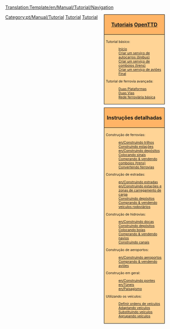 <noinclude>[[Translation:Template/en/Manual/Tutorial/Navigation]]</noinclude><noinclude>
</noinclude>
<div style="float:right; padding-left:12px; background:none;">
<div style="width:180px; border:1px solid #000000; background:#ffb466; padding:5px; -moz-border-radius-topleft:5px; -moz-border-radius-topright:5px; font-size: 12pt;">
<center><strong><font size="3">[[pt/Manual/Tutorial/Tutorial|Tutoriais]] [[pt/Manual/Main Page|OpenTTD]]</font></strong></center>
</div>
<div style="width:180px;  border:1px solid black; border-top-width: 0px; background:#ffd496; padding:5px; font-size: 8pt;">

Tutorial básico:
:[[pt/Manual/Tutorial/Tutorial|Início]]
:[[pt/Manual/Tutorial/Autocarros (Ônibus)|Criar um serviço de autocarros (ônibus)]]
:[[pt/Manual/Tutorial/Comboios (Trens)|Criar um serviço de comboios (trens)]]
:[[pt/Manual/Tutorial/Aviões|Criar um serviço de aviões]]
:[[pt/Manual/Tutorial/Fim|Final]]
Tutorial de ferrovia avançada:
:[[pt/Manual/Tutorial/Duas Plataformas|Duas Plataformas]]
:[[pt/Manual/Tutorial/Duas Vias|Duas Vias]]
:[[en/Tutorial/Rede ferroviária básica|Rede ferroviária básica]]
</div>

<div style="width:180px; border:1px solid #000000; background:#ffb466; padding:5px; font-size: 12pt; margin-top: 10px;">
<center><strong><font size="3">Instruções detalhadas</font></strong></center>
</div>
<div style="width:180px;  border:1px solid black; border-top-width: 0px; background:#ffd496; padding:5px; -moz-border-radius-bottomleft:5px; -moz-border-radius-bottomright:8px; font-size: 8pt;">
<span style="font-weight:bold;">

Construção de ferrovias:
:[[en/Construindo trilhos]]
:[[en/Construindo estações ferroviárias|Construindo estações]]
:[[en/Construindo depósitos]]
:[[en/Construindo sinais|Colocando sinais]]
:[[en/Comprando comboios (trens)|Comprando &amp; vendendo comboios (trens)]]
:[[en/Converter trilhos|Convertendo ferrovias]]

Construção de estradas:
:[[en/Construindo estradas]]
:[[en/Construindo estações e zonas de carregamento de carga]]
:[[en/Construindo depósitos rodoviários|Construindo depósitos]]
:[[en/Comprando veículos rodoviários|Comprando &amp; vendendo veículos rodoviários]]

Construção de hidrovias:
:[[en/Construindo docas]]
:[[en/Construindo depósitos de navios|Construindo depósitos]]
:[[en/Construindo boias |Colocando boias]]
:[[en/Comprando navios|Comprando &amp; vendendo navios]]
:[[en/Construindo canais|Construindo canais]]

Construção de aeroportos:
:[[en/Construindo aeroportos]]
:[[en/Comprando aviões|Comprando &amp; vendendo aviões]]

Construção em geral:
:[[en/Construindo pontes]]
:[[en/Túneis]]
:[[en/Paisagismo]]

Utilizando os veículos:
:[[en/Ordens|Definir ordens de veículos]]
:[[en/Adaptando|Adaptando veículos]]
:[[en/Substituindo veículos|Substituindo veículos]]
:[[en/Grupos de veículos|Agrupando veículos]]

</span>
</div>
</div><includeonly>[[Category:pt/Manual/Tutorial]]</includeonly><noinclude>

[[Category:pt/Modelos|Tutorial]][[Category:pt/Navegação|Tutorial]]
</noinclude>